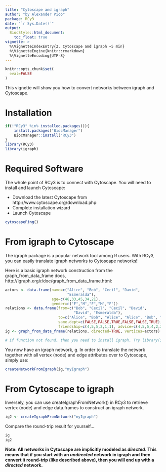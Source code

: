 ```yaml
---
title: "Cytoscape and igraph"
author: "by Alexander Pico"
package: RCy3
date: "`r Sys.Date()`"
output: 
  BiocStyle::html_document:
    toc_float: true
vignette: >
  %\VignetteIndexEntry{2. Cytoscape and igraph ~5 min}
  %\VignetteEngine{knitr::rmarkdown}
  %\VignetteEncoding{UTF-8}
---
```

```r
knitr::opts_chunk$set(
  eval=FALSE
)
```

This vignette will show you how to convert networks between igraph and Cytoscape.

# Installation
```r
if(!"RCy3" %in% installed.packages()){
    install.packages("BiocManager")
    BiocManager::install("RCy3")
}
library(RCy3)
library(igraph)
```

# Required Software
The whole point of RCy3 is to connect with Cytoscape. You will need to install and launch Cytoscape: 

* Download the latest Cytoscape from http://www.cytoscape.org/download.php 
* Complete installation wizard
* Launch Cytoscape 

```r
cytoscapePing()
```

# From igraph to Cytoscape
The igraph package is a popular network tool among R users. With RCy3, you can easily translate igraph networks to Cytoscape networks!

Here is a basic igraph network construction from the graph_from_data_frame docs, http://igraph.org/r/doc/graph_from_data_frame.html:
```r
actors <- data.frame(name=c("Alice", "Bob", "Cecil", "David",
                            "Esmeralda"),
                     age=c(48,33,45,34,21),
                     gender=c("F","M","F","M","F"))
relations <- data.frame(from=c("Bob", "Cecil", "Cecil", "David",
                               "David", "Esmeralda"),
                        to=c("Alice", "Bob", "Alice", "Alice", "Bob", "Alice"),
                        same.dept=c(FALSE,FALSE,TRUE,FALSE,FALSE,TRUE),
                        friendship=c(4,5,5,2,1,1), advice=c(4,5,5,4,2,3))
ig <- graph_from_data_frame(relations, directed=TRUE, vertices=actors)

# if function not found, then you need to install igraph. Try library(igraph)
```

You now have an igraph network, g.  In order to translate the network together with all vertex (node) and edge attributes over to Cytoscape, simply use:

```r
createNetworkFromIgraph(ig,"myIgraph")
```

# From Cytoscape to igraph 
Inversely, you can use createIgraphFromNetwork() in RCy3 to retrieve vertex (node) and edge data.frames to construct an igraph network. 

```r
ig2 <- createIgraphFromNetwork("myIgraph")
```

Compare the round-trip result for yourself...
```r
ig
ig2
```

**Note: All networks in Cytoscape are implicitly modeled as *directed*. This means that if you start with an *undirected* network in igraph and then convert it round-trip (like described above), then you will end up with a *directed* network.**

